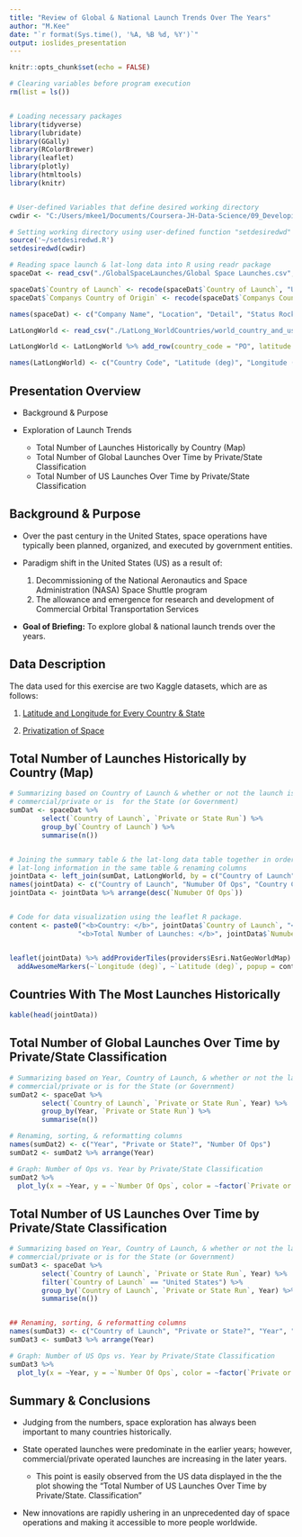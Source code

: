```yaml
---
title: "Review of Global & National Launch Trends Over The Years"
author: "M.Kee"
date: "`r format(Sys.time(), '%A, %B %d, %Y')`"
output: ioslides_presentation
---
```


```r
knitr::opts_chunk$set(echo = FALSE)

# Clearing variables before program execution
rm(list = ls())


# Loading necessary packages
library(tidyverse)
library(lubridate)
library(GGally)
library(RColorBrewer)
library(leaflet)
library(plotly)
library(htmltools)
library(knitr)


# User-defined Variables that define desired working directory
cwdir <- "C:/Users/mkee1/Documents/Coursera-JH-Data-Science/09_Developing_Data_Products/Week 3/Peer Review Projects/Data/"

# Setting working directory using user-defined function "setdesiredwd"
source('~/setdesiredwd.R')
setdesiredwd(cwdir)

# Reading space launch & lat-long data into R using readr package
spaceDat <- read_csv("./GlobalSpaceLaunches/Global Space Launches.csv", col_types = cols(`Company Name` = "c", Location = "c", Detail = "c", `Status Rocket` = "c", Rocket = "n", `Status Mission` = "c", `Country of Launch` = "c", `Companys Country of Origin` = "c", `Private or State Run` = "c", DateTime = "_", Year = "n", Month = "n", Day = "n", Date = "_", Time = "_"))

spaceDat$`Country of Launch` <- recode(spaceDat$`Country of Launch`, "USA" = "United States")
spaceDat$`Companys Country of Origin` <- recode(spaceDat$`Companys Country of Origin`, "USA" = "United States")

names(spaceDat) <- c("Company Name", "Location", "Detail", "Status Rocket", "Rocket Cost (Millions)", "Status Mission", "Country of Launch", "Companys Country of Origin", "Private or State Run", "Year", "Month", "Date")

LatLongWorld <- read_csv("./LatLong_WorldCountries/world_country_and_usa_states_latitude_and_longitude_values.csv", col_types = cols(country_code = "c", latitude = "d", longitude = "d", country = "c", usa_state_code = "_", usa_state_latitude = "_", usa_state_longitude = "_", usa_state = "_"))

LatLongWorld <- LatLongWorld %>% add_row(country_code = "PO", latitude = 0, longitude = -154, country = "Sea Launch")

names(LatLongWorld) <- c("Country Code", "Latitude (deg)", "Longitude (deg)", "Country")
```



## Presentation Overview
- Background & Purpose

- Exploration of Launch Trends
    + Total Number of Launches Historically by Country (Map)
    + Total Number of Global Launches Over Time by Private/State Classification
    + Total Number of US Launches Over Time by Private/State Classification



## Background & Purpose
- Over the past century in the United States, space operations have typically been planned, organized, and executed by government entities.

- Paradigm shift in the United States (US) as a result of: 
    1) Decommissioning of the National Aeronautics and Space Administration (NASA) Space Shuttle program 
    2) The allowance and emergence for research and development of Commercial Orbital Transportation Services

- **Goal of Briefing:** To explore global & national launch trends over the years.



## Data Description
The data used for this exercise are two Kaggle datasets, which are as follows: 
        
1. [Latitude and Longitude for Every Country & State](https://www.kaggle.com/paultimothymooney/latitude-and-longitude-for-every-country-and-state)

2. [Privatization of Space](https://www.kaggle.com/davidroberts13/one-small-step-for-data)



## Total Number of Launches Historically by Country (Map)

```r
# Summarizing based on Country of Launch & whether or not the launch is 
# commercial/private or is  for the State (or Government)
sumDat <- spaceDat %>% 
        select(`Country of Launch`, `Private or State Run`) %>%
        group_by(`Country of Launch`) %>%
        summarise(n())


# Joining the summary table & the lat-long data table together in order to get 
# lat-long information in the same table & renaming columns
jointData <- left_join(sumDat, LatLongWorld, by = c("Country of Launch" = "Country"))
names(jointData) <- c("Country of Launch", "Numuber Of Ops", "Country Code", "Latitude (deg)", "Longitude (deg)")
jointData <- jointData %>% arrange(desc(`Numuber Of Ops`))


# Code for data visualization using the leaflet R package. 
content <- paste0("<b>Country: </b>", jointData$`Country of Launch`, "<br/>",
                 "<b>Total Number of Launches: </b>", jointData$`Numuber Of Ops`)


leaflet(jointData) %>% addProviderTiles(providers$Esri.NatGeoWorldMap) %>%
  addAwesomeMarkers(~`Longitude (deg)`, ~`Latitude (deg)`, popup = content)
```



## Countries With The Most Launches Historically 
```r
kable(head(jointData))
```



## Total Number of Global Launches Over Time by Private/State Classification

```r
# Summarizing based on Year, Country of Launch, & whether or not the launch is 
# commercial/private or is for the State (or Government)
sumDat2 <- spaceDat %>% 
        select(`Country of Launch`, `Private or State Run`, Year) %>%
        group_by(Year, `Private or State Run`) %>%
        summarise(n())

# Renaming, sorting, & reformatting columns
names(sumDat2) <- c("Year", "Private or State?", "Number Of Ops")
sumDat2 <- sumDat2 %>% arrange(Year)

# Graph: Number of Ops vs. Year by Private/State Classification
sumDat2 %>% 
  plot_ly(x = ~Year, y = ~`Number Of Ops`, color = ~factor(`Private or State?`), type = "scatter", mode = "line") %>% layout(xaxis = list(title = 'Year'), yaxis = list(title = 'Number of Launch Operations'))
```



## Total Number of US Launches Over Time by Private/State Classification

```r
# Summarizing based on Year, Country of Launch, & whether or not the launch is 
# commercial/private or is for the State (or Government)
sumDat3 <- spaceDat %>% 
        select(`Country of Launch`, `Private or State Run`, Year) %>%
        filter(`Country of Launch` == "United States") %>%
        group_by(`Country of Launch`, `Private or State Run`, Year) %>%
        summarise(n())


## Renaming, sorting, & reformatting columns
names(sumDat3) <- c("Country of Launch", "Private or State?", "Year", "Number Of Ops")
sumDat3 <- sumDat3 %>% arrange(Year)

# Graph: Number of US Ops vs. Year by Private/State Classification
sumDat3 %>% 
  plot_ly(x = ~Year, y = ~`Number Of Ops`, color = ~factor(`Private or State?`), type = "scatter", mode = "line") %>% layout(xaxis = list(title = 'Year'), yaxis = list(title = 'Number of Launch Operations'))
```



## Summary & Conclusions
- Judging from the numbers, space exploration has always been important to many countries historically.

- State operated launches were predominate in the earlier years; however, commercial/private operated launches are increasing in the later years.
    + This point is easily observed from the US data displayed in the the plot showing the "Total Number of US Launches Over Time by Private/State. Classification"
    
- New innovations are rapidly ushering in an unprecedented day of space operations and making it accessible to more people worldwide.